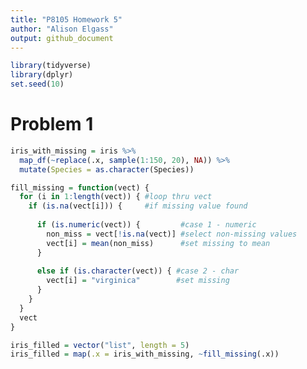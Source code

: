 ```yaml
---
title: "P8105 Homework 5"
author: "Alison Elgass"
output: github_document
---
```


```r
library(tidyverse)
library(dplyr)
set.seed(10)
```

# Problem 1
```r
iris_with_missing = iris %>% 
  map_df(~replace(.x, sample(1:150, 20), NA)) %>%
  mutate(Species = as.character(Species))

fill_missing = function(vect) {
  for (i in 1:length(vect)) { #loop thru vect
    if (is.na(vect[i])) {     #if missing value found
     
      if (is.numeric(vect)) {         #case 1 - numeric
        non_miss = vect[!is.na(vect)] #select non-missing values
        vect[i] = mean(non_miss)      #set missing to mean
      } 
      
      else if (is.character(vect)) { #case 2 - char
        vect[i] = "virginica"        #set missing
      }
    }
  }
  vect
}

iris_filled = vector("list", length = 5)
iris_filled = map(.x = iris_with_missing, ~fill_missing(.x))
```


